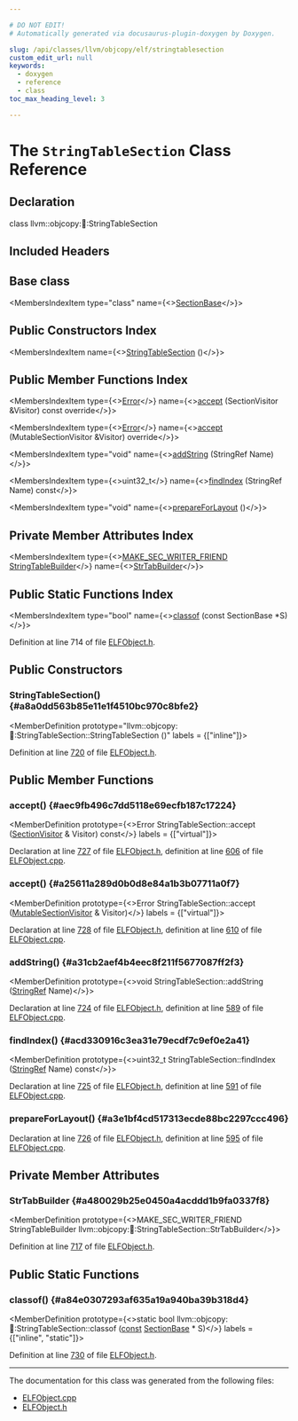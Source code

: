 ```yaml
---

# DO NOT EDIT!
# Automatically generated via docusaurus-plugin-doxygen by Doxygen.

slug: /api/classes/llvm/objcopy/elf/stringtablesection
custom_edit_url: null
keywords:
  - doxygen
  - reference
  - class
toc_max_heading_level: 3

---
```





# The `StringTableSection` Class Reference

<DoxygenPage pluginConfig={pluginConfig}>



## Declaration

<CodeBlock>class llvm::objcopy::elf::StringTableSection</CodeBlock>

## Included Headers

<IncludesList>
<IncludesListItem
  filePath="ObjCopy/ELF/ELFObject.h"
  permalink="/docs/api/files/lib/lib/objcopy/lib/objcopy/elf/elfobject-h"
  isLocal="true" />
</IncludesList>

## Base class

<MembersIndex>

<MembersIndexItem
  type="class"
  name={<><a href="/docs/api/classes/llvm/objcopy/elf/sectionbase">SectionBase</a></>}>
</MembersIndexItem>

</MembersIndex>

## Public Constructors Index

<MembersIndex>

<MembersIndexItem
  name={<><a href="#a8a0dd563b85e11e1f4510bc970c8bfe2">StringTableSection</a> ()</>}>
</MembersIndexItem>

</MembersIndex>

## Public Member Functions Index

<MembersIndex>

<MembersIndexItem
  type={<><a href="/docs/api/classes/llvm/error">Error</a></>}
  name={<><a href="#aec9fb496c7dd5118e69ecfb187c17224">accept</a> (SectionVisitor &amp;Visitor) const override</>}>
</MembersIndexItem>

<MembersIndexItem
  type={<><a href="/docs/api/classes/llvm/error">Error</a></>}
  name={<><a href="#a25611a289d0b0d8e84a1b3b07711a0f7">accept</a> (MutableSectionVisitor &amp;Visitor) override</>}>
</MembersIndexItem>

<MembersIndexItem
  type="void"
  name={<><a href="#a31cb2aef4b4eec8f211f5677087ff2f3">addString</a> (StringRef Name)</>}>
</MembersIndexItem>

<MembersIndexItem
  type={<>uint32&#95;t</>}
  name={<><a href="#acd330916c3ea31e79ecdf7c9ef0e2a41">findIndex</a> (StringRef Name) const</>}>
</MembersIndexItem>

<MembersIndexItem
  type="void"
  name={<><a href="#a3e1bf4cd517313ecde88bc2297ccc496">prepareForLayout</a> ()</>}>
</MembersIndexItem>

</MembersIndex>

## Private Member Attributes Index

<MembersIndex>

<MembersIndexItem
  type={<><a href="/docs/api/files/lib/lib/objcopy/lib/objcopy/elf/elfobject-h/#a5574cded97b6d41af4b9b1460f282fe2">MAKE&#95;SEC&#95;WRITER&#95;FRIEND</a> <a href="/docs/api/classes/llvm/stringtablebuilder">StringTableBuilder</a></>}
  name={<><a href="#a480029b25e0450a4acddd1b9fa0337f8">StrTabBuilder</a></>}>
</MembersIndexItem>

</MembersIndex>

## Public Static Functions Index

<MembersIndex>

<MembersIndexItem
  type="bool"
  name={<><a href="#a84e0307293af635a19a940ba39b318d4">classof</a> (const SectionBase &#42;S)</>}>
</MembersIndexItem>

</MembersIndex>


Definition at line 714 of file <a href="/docs/api/files/lib/lib/objcopy/lib/objcopy/elf/elfobject-h">ELFObject.h</a>.

<SectionDefinition>

## Public Constructors

### StringTableSection() {#a8a0dd563b85e11e1f4510bc970c8bfe2}

<MemberDefinition
  prototype="llvm::objcopy::elf::StringTableSection::StringTableSection ()"
  labels = {["inline"]}>

Definition at line <a href="/docs/api/files/lib/lib/objcopy/lib/objcopy/elf/elfobject-h/#l00720">720</a> of file <a href="/docs/api/files/lib/lib/objcopy/lib/objcopy/elf/elfobject-h">ELFObject.h</a>.
</MemberDefinition>

</SectionDefinition>

<SectionDefinition>

## Public Member Functions

### accept() {#aec9fb496c7dd5118e69ecfb187c17224}

<MemberDefinition
  prototype={<>Error StringTableSection::accept (<a href="/docs/api/classes/llvm/objcopy/elf/sectionvisitor">SectionVisitor</a> &amp; Visitor) const</>}
  labels = {["virtual"]}>

Declaration at line <a href="/docs/api/files/lib/lib/objcopy/lib/objcopy/elf/elfobject-h/#l00727">727</a> of file <a href="/docs/api/files/lib/lib/objcopy/lib/objcopy/elf/elfobject-h">ELFObject.h</a>, definition at line <a href="/docs/api/files/lib/lib/objcopy/lib/objcopy/elf/elfobject-cpp/#l00606">606</a> of file <a href="/docs/api/files/lib/lib/objcopy/lib/objcopy/elf/elfobject-cpp">ELFObject.cpp</a>.
</MemberDefinition>

### accept() {#a25611a289d0b0d8e84a1b3b07711a0f7}

<MemberDefinition
  prototype={<>Error StringTableSection::accept (<a href="/docs/api/classes/llvm/objcopy/elf/mutablesectionvisitor">MutableSectionVisitor</a> &amp; Visitor)</>}
  labels = {["virtual"]}>

Declaration at line <a href="/docs/api/files/lib/lib/objcopy/lib/objcopy/elf/elfobject-h/#l00728">728</a> of file <a href="/docs/api/files/lib/lib/objcopy/lib/objcopy/elf/elfobject-h">ELFObject.h</a>, definition at line <a href="/docs/api/files/lib/lib/objcopy/lib/objcopy/elf/elfobject-cpp/#l00610">610</a> of file <a href="/docs/api/files/lib/lib/objcopy/lib/objcopy/elf/elfobject-cpp">ELFObject.cpp</a>.
</MemberDefinition>

### addString() {#a31cb2aef4b4eec8f211f5677087ff2f3}

<MemberDefinition
  prototype={<>void StringTableSection::addString (<a href="/docs/api/classes/llvm/stringref">StringRef</a> Name)</>}>

Declaration at line <a href="/docs/api/files/lib/lib/objcopy/lib/objcopy/elf/elfobject-h/#l00724">724</a> of file <a href="/docs/api/files/lib/lib/objcopy/lib/objcopy/elf/elfobject-h">ELFObject.h</a>, definition at line <a href="/docs/api/files/lib/lib/objcopy/lib/objcopy/elf/elfobject-cpp/#l00589">589</a> of file <a href="/docs/api/files/lib/lib/objcopy/lib/objcopy/elf/elfobject-cpp">ELFObject.cpp</a>.
</MemberDefinition>

### findIndex() {#acd330916c3ea31e79ecdf7c9ef0e2a41}

<MemberDefinition
  prototype={<>uint32&#95;t StringTableSection::findIndex (<a href="/docs/api/classes/llvm/stringref">StringRef</a> Name) const</>}>

Declaration at line <a href="/docs/api/files/lib/lib/objcopy/lib/objcopy/elf/elfobject-h/#l00725">725</a> of file <a href="/docs/api/files/lib/lib/objcopy/lib/objcopy/elf/elfobject-h">ELFObject.h</a>, definition at line <a href="/docs/api/files/lib/lib/objcopy/lib/objcopy/elf/elfobject-cpp/#l00591">591</a> of file <a href="/docs/api/files/lib/lib/objcopy/lib/objcopy/elf/elfobject-cpp">ELFObject.cpp</a>.
</MemberDefinition>

### prepareForLayout() {#a3e1bf4cd517313ecde88bc2297ccc496}

<MemberDefinition
  prototype="void StringTableSection::prepareForLayout ()">

Declaration at line <a href="/docs/api/files/lib/lib/objcopy/lib/objcopy/elf/elfobject-h/#l00726">726</a> of file <a href="/docs/api/files/lib/lib/objcopy/lib/objcopy/elf/elfobject-h">ELFObject.h</a>, definition at line <a href="/docs/api/files/lib/lib/objcopy/lib/objcopy/elf/elfobject-cpp/#l00595">595</a> of file <a href="/docs/api/files/lib/lib/objcopy/lib/objcopy/elf/elfobject-cpp">ELFObject.cpp</a>.
</MemberDefinition>

</SectionDefinition>

<SectionDefinition>

## Private Member Attributes

### StrTabBuilder {#a480029b25e0450a4acddd1b9fa0337f8}

<MemberDefinition
  prototype={<>MAKE&#95;SEC&#95;WRITER&#95;FRIEND StringTableBuilder llvm::objcopy::elf::StringTableSection::StrTabBuilder</>}>

Definition at line <a href="/docs/api/files/lib/lib/objcopy/lib/objcopy/elf/elfobject-h/#l00717">717</a> of file <a href="/docs/api/files/lib/lib/objcopy/lib/objcopy/elf/elfobject-h">ELFObject.h</a>.
</MemberDefinition>

</SectionDefinition>

<SectionDefinition>

## Public Static Functions

### classof() {#a84e0307293af635a19a940ba39b318d4}

<MemberDefinition
  prototype={<>static bool llvm::objcopy::elf::StringTableSection::classof (<a href="/docs/api/files/lib/lib/target/lib/target/aarch64/aarch64promoteconstant-cpp/#a90f8350fecae261c25be85d38b451bff">const</a> <a href="/docs/api/classes/llvm/objcopy/elf/sectionbase">SectionBase</a> &#42; S)</>}
  labels = {["inline", "static"]}>

Definition at line <a href="/docs/api/files/lib/lib/objcopy/lib/objcopy/elf/elfobject-h/#l00730">730</a> of file <a href="/docs/api/files/lib/lib/objcopy/lib/objcopy/elf/elfobject-h">ELFObject.h</a>.
</MemberDefinition>

</SectionDefinition>

<hr/>

The documentation for this class was generated from the following files:

<ul>
<li><a href="/docs/api/files/lib/lib/objcopy/lib/objcopy/elf/elfobject-cpp">ELFObject.cpp</a></li>
<li><a href="/docs/api/files/lib/lib/objcopy/lib/objcopy/elf/elfobject-h">ELFObject.h</a></li>
</ul>

</DoxygenPage>

